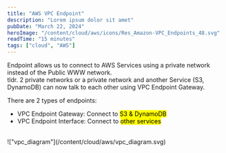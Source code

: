 ```yaml
---
title: "AWS VPC Endpoint"
description: "Lorem ipsum dolor sit amet"
pubDate: "March 22, 2024"
heroImage: "/content/cloud/aws/icons/Res_Amazon-VPC_Endpoints_48.svg"
readTime: "15 minutes"
tags: ["cloud", "AWS"]
---
```


<Section link="vpc-endpoint-introduction" title="Introduction"/>
Endpoint allows us to connect to AWS Services using a private network instead of the Public WWW network.
<br/>
tldr. 2 private networks or a private network and another Service (S3, DynamoDB) can now talk to each other using VPC Endpoint Gateway.

There are 2 types of endpoints:

- VPC Endpoint Gateway: Connect to <mark>S3 & DynamoDB</mark>
- VPC Endpoint Interface: Connect to <mark>other services</mark>


<br />
!["vpc_diagram"](/content/cloud/aws/vpc_diagram.svg)
<br />